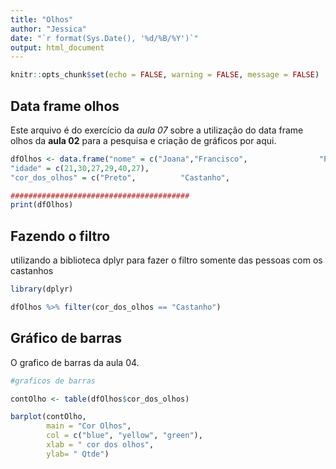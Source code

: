 ---
title: "Olhos"
author: "Jessica"
date: "`r format(Sys.Date(), '%d/%B/%Y')`"
output: html_document
---

```{r setup, include=FALSE}
knitr::opts_chunk$set(echo = FALSE, warning = FALSE, message = FALSE)
```

## Data frame olhos

Este arquivo é do exercício da _aula 07_ sobre a utilização do data frame olhos da **aula 02** para a pesquisa e criação de gráficos por aqui.

```{r olhos}
dfOlhos <- data.frame("nome" = c("Joana","Francisco",                "Paulo","Márcia",                    "Joaquina","Bruno"),
"idade" = c(21,30,27,29,40,27),
"cor_dos_olhos" = c("Preto",          "Castanho",                       "Azul",                              "Azul",                               "Preto",                             "Castanho"))

########################################
print(dfOlhos)
```

## Fazendo o filtro

utilizando a biblioteca dplyr para fazer o filtro somente das pessoas com os castanhos

```{r filtro}
library(dplyr)

dfOlhos %>% filter(cor_dos_olhos == "Castanho")
```

## Gráfico de barras

O grafico de barras da aula 04.

```{r grafico}
#graficos de barras

contOlho <- table(dfOlhos$cor_dos_olhos)

barplot(contOlho, 
        main = "Cor Olhos",
        col = c("blue", "yellow", "green"),
        xlab = " cor dos olhos", 
        ylab= " Qtde")
```

